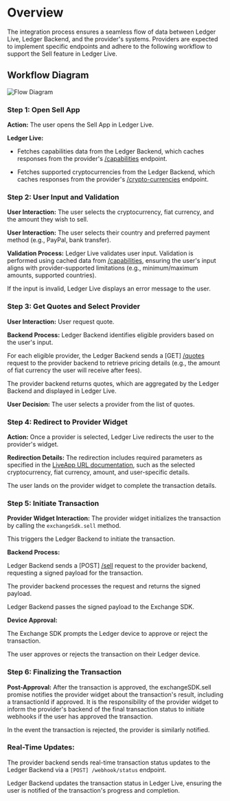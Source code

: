
# Overview
The integration process ensures a seamless flow of data between Ledger Live, Ledger Backend, and the provider's systems. Providers are expected to implement specific endpoints and adhere to the following workflow to support the Sell feature in Ledger Live.

## Workflow Diagram

<Zoom>
    <img
      alt="Flow Diagram"
      src="/exchange/sell-flow-diagram.png"
    />
</Zoom>

### Step 1: Open Sell App

<b>Action:</b> The user opens the Sell App in Ledger Live.

<b>Ledger Live:</b>

- Fetches capabilities data from the Ledger Backend, which caches responses from the provider's [/capabilities](https://exchange-integration-sell.redoc.ly/#operation/getCapabilities) endpoint.

- Fetches supported cryptocurrencies from the Ledger Backend, which caches responses from the provider's [/crypto-currencies](https://exchange-integration-sell.redoc.ly/#operation/getCryptoCurrencies) endpoint.

### Step 2: User Input and Validation

<b>User Interaction:</b> The user selects the cryptocurrency, fiat currency, and the amount they wish to sell.

<b>User Interaction:</b> The user selects their country and preferred payment method (e.g., PayPal, bank transfer).

<b>Validation Process:</b> Ledger Live validates user input.
Validation is performed using cached data from [/capabilities](https://exchange-integration-sell.redoc.ly/#operation/getCapabilities), ensuring the user's input aligns with provider-supported limitations (e.g., minimum/maximum amounts, supported countries).

If the input is invalid, Ledger Live displays an error message to the user.

### Step 3: Get Quotes and Select Provider

<b>User Interaction:</b> User request quote.

<b>Backend Process:</b> Ledger Backend identifies eligible providers based on the user's input.

For each eligible provider, the Ledger Backend sends a [GET] [/quotes](https://exchange-integration-sell.redoc.ly/#operation/getQuote) request to the provider backend to retrieve pricing details (e.g., the amount of fiat currency the user will receive after fees).

The provider backend returns quotes, which are aggregated by the Ledger Backend and displayed in Ledger Live.

<b>User Decision:</b> The user selects a provider from the list of quotes.

### Step 4: Redirect to Provider Widget

<b>Action:</b> Once a provider is selected, Ledger Live redirects the user to the provider's widget.

<b>Redirection Details:</b> The redirection includes required parameters as specified in the [LiveApp URL documentation](../sell/providers-liveapp), such as the selected cryptocurrency, fiat currency, amount, and user-specific details.

The user lands on the provider widget to complete the transaction details.

### Step 5: Initiate Transaction

<b>Provider Widget Interaction:</b> The provider widget initializes the transaction by calling the `exchangeSdk.sell` method.

This triggers the Ledger Backend to initiate the transaction.

<b>Backend Process:</b>

Ledger Backend sends a [POST] [/sell](https://exchange-integration-sell.redoc.ly/#operation/postSell) request to the provider backend, requesting a signed payload for the transaction.

The provider backend processes the request and returns the signed payload.

Ledger Backend passes the signed payload to the Exchange SDK.

<b>Device Approval:</b>

The Exchange SDK prompts the Ledger device to approve or reject the transaction.

The user approves or rejects the transaction on their Ledger device.

### Step 6: Finalizing the Transaction

<b>Post-Approval:</b> After the transaction is approved, the exchangeSDK.sell promise notifies the provider widget about the transaction's result, including a transactionId if approved. It is the responsibility of the provider widget to inform the provider's backend of the final transaction status to initiate webhooks if the user has approved the transaction.

In the event the transaction is rejected, the provider is similarly notified.

### Real-Time Updates:

The provider backend sends real-time transaction status updates to the Ledger Backend via a `[POST] /webhook/status` endpoint.

Ledger Backend updates the transaction status in Ledger Live, ensuring the user is notified of the transaction's progress and completion.
